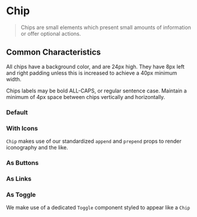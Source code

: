 

<Meta title="Docs/Chips" of={ChipStories} />

# Chip

> Chips are small elements which present small amounts of information or offer optional actions.

## Common Characteristics

All chips have a background color, and are 24px high. They have 8px left and right padding unless this is increased to achieve a 40px minimum width.

Chips labels may be bold ALL-CAPS, or regular sentence case. Maintain a minimum of 4px space between chips vertically and horizontally.


### Default

<Primary />

### With Icons

`Chip` makes use of our standardized `append` and `prepend` props to render iconography and the like.

<Story of={ChipStories.IconChips} />

### As Buttons

<Story of={ChipStories.ButtonChips} />

### As Links

<Story of={ChipStories.LinkChips} />


### As Toggle

We make use of a dedicated `Toggle` component styled to appear like a `Chip`

<Story of={ChipStories.ToggleChips} />

<Controls />
